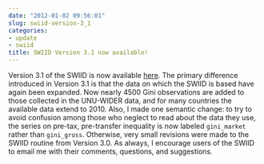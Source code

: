 ```yaml
---
date: "2012-01-02 09:56:01"
slug: swiid-version-3_1
categories:
- update
- swiid
title: SWIID Version 3.1 now available!
---
```


Version 3.1 of the SWIID is now available [here](swiid_downloads.html). The primary difference introduced in Version 3.1 is that the data on which the SWIID is based have again been expanded. Now nearly 4500 Gini observations are added to those collected in the UNU-WIDER data, and for many countries the available data extend to 2010. Also, I made one semantic change: to try to avoid confusion among those who neglect to read about the data they use, the series on pre-tax, pre-transfer inequality is now labeled `gini_market` rather than `gini_gross`. Otherwise, very small revisions were made to the SWIID routine from Version 3.0. As always, I encourage users of the SWIID to email me with their comments, questions, and suggestions.
